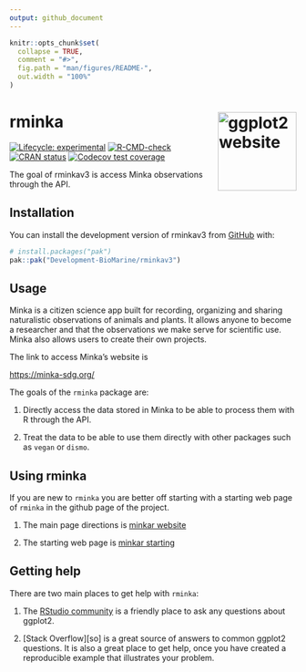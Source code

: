 ```yaml
---
output: github_document
---
```


<!-- README.md is generated from README.Rmd. Please edit that file -->

```r
knitr::opts_chunk$set(
  collapse = TRUE,
  comment = "#>",
  fig.path = "man/figures/README-",
  out.width = "100%"
)
```

# rminka <a href="https://rpubs.com/rservitje25/1254993"><img src="man/figures/logo.png" align="right" height="138" alt="ggplot2 website" /></a>

<!-- badges: start -->
[![Lifecycle: experimental](https://img.shields.io/badge/lifecycle-experimental-orange.svg)](https://lifecycle.r-lib.org/articles/stages.html#experimental)
[![R-CMD-check](https://github.com/Development-BioMarine/rminkav3/actions/workflows/R-CMD-check.yaml/badge.svg)](https://github.com/Development-BioMarine/rminkav3/actions/workflows/R-CMD-check.yaml)
[![CRAN status](https://www.r-pkg.org/badges/version/rminkav3)](https://CRAN.R-project.org/package=rminkav3)
[![Codecov test coverage](https://codecov.io/gh/Development-BioMarine/rminkav3/graph/badge.svg)](https://app.codecov.io/gh/Development-BioMarine/rminkav3)
<!-- badges: end -->

The goal of rminkav3 is access Minka observations through the API.


## Installation

You can install the development version of rminkav3 from [GitHub](https://github.com/) with:

``` r
# install.packages("pak")
pak::pak("Development-BioMarine/rminkav3")
```

## Usage

Minka is a citizen science app built for recording, organizing and sharing naturalistic observations of animals and plants. It allows anyone to become a researcher and that the observations we make serve for scientific use. 
Minka also allows users to create their own projects.

The link to access Minka's website is

[https://minka-sdg.org/](https://minka-sdg.org/)

The goals of the `rminka`  package are:

1. Directly access the data stored in Minka to be able to process them with R through the API.

1. Treat the data to be able to use them directly with other packages such as `vegan` or `dismo`.

## Using rminka

If you are new to `rminka` you are better off starting with a starting web page of `rminka` in the github page of the project.

1. The main page directions is [minkar website](https://development-biomarine.github.io/rminkav3/)

1. The starting web page is [minkar starting](https://development-biomarine.github.io/rminkav3/articles/rminkav3.html)


## Getting help

There are two main places to get help with `rminka`:

1.  The [RStudio community][community] is a friendly place to ask any
    questions about ggplot2.

1.  [Stack Overflow][so] is a great source of answers to common ggplot2
    questions. It is also a great place to get help, once you have
    created a reproducible example that illustrates your problem.

[community]: https://forum.posit.co/




